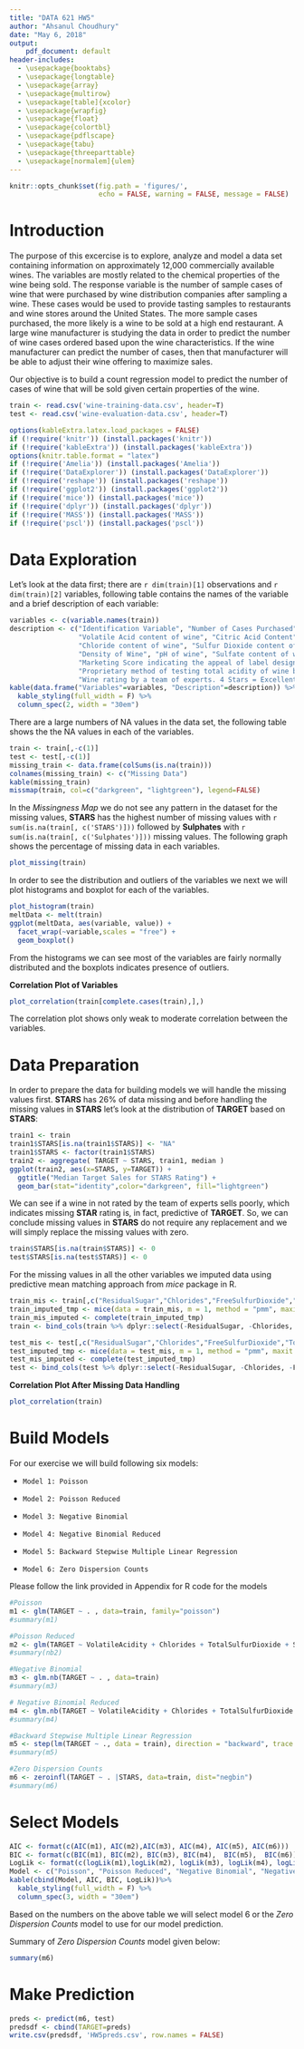 ---
title: "DATA 621 HW5"
author: "Ahsanul Choudhury"
date: "May 6, 2018"
output:
    pdf_document: default
header-includes:
  - \usepackage{booktabs}
  - \usepackage{longtable}
  - \usepackage{array}
  - \usepackage{multirow}
  - \usepackage[table]{xcolor}
  - \usepackage{wrapfig}
  - \usepackage{float}
  - \usepackage{colortbl}
  - \usepackage{pdflscape}
  - \usepackage{tabu}
  - \usepackage{threeparttable}
  - \usepackage[normalem]{ulem}
---
\newpage

```{r setup, include=FALSE}
knitr::opts_chunk$set(fig.path = 'figures/',
                      echo = FALSE, warning = FALSE, message = FALSE)
```

\tableofcontents
\newpage

# Introduction

The purpose of this excercise is to explore, analyze and model a data set containing information on approximately 12,000 commercially available wines. The variables are mostly related to the chemical properties of the wine being sold. The response variable is the number of sample cases of wine that were purchased by wine distribution companies after sampling a wine. These cases would be used to provide tasting samples to restaurants and wine stores around the United States. The more sample cases purchased, the more likely is a wine to be sold at a high end restaurant. A large wine manufacturer is studying the data in order to predict the number of wine cases ordered based upon the wine characteristics. If the wine manufacturer can predict the number of cases, then that manufacturer will be able to adjust their wine offering to maximize sales.

Our objective is to build a count regression model to predict the number of cases of wine that will be sold given certain properties of the wine.

```{r, message=F, warning=F, echo=FALSE}
train <- read.csv('wine-training-data.csv', header=T)
test <- read.csv('wine-evaluation-data.csv', header=T)

```

```{r, message=F, warning=F, echo=FALSE}
options(kableExtra.latex.load_packages = FALSE)
if (!require('knitr')) (install.packages('knitr'))
if (!require('kableExtra')) (install.packages('kableExtra'))
options(knitr.table.format = "latex")
if (!require('Amelia')) (install.packages('Amelia'))
if (!require('DataExplorer')) (install.packages('DataExplorer'))
if (!require('reshape')) (install.packages('reshape'))
if (!require('ggplot2')) (install.packages('ggplot2'))
if (!require('mice')) (install.packages('mice'))
if (!require('dplyr')) (install.packages('dplyr'))
if (!require('MASS')) (install.packages('MASS'))
if (!require('pscl')) (install.packages('pscl'))
```

# Data Exploration


Let's look at the data first; there are `r dim(train)[1]` observations and `r dim(train)[2]` variables, following table contains the names of the variable and a brief description of each variable:

```{r, message=F, warning=F, echo=FALSE}
variables <- c(variable.names(train))
description <- c("Identification Variable", "Number of Cases Purchased", "Fixed Acidity of Wine", 
                 "Volatile Acid content of wine", "Citric Acid Content", "Residual Sugar of wine",
                 "Chloride content of wine", "Sulfur Dioxide content of wine", "Total Sulfur Dioxide of Wine",
                 "Density of Wine", "pH of wine", "Sulfate content of wine", "Alcohol Content",
                 "Marketing Score indicating the appeal of label design for consumers. High numbers suggest customers like the label design. Negative numbers suggest customes don't like the design.",
                 "Proprietary method of testing total acidity of wine by using a weighted average",
                 "Wine rating by a team of experts. 4 Stars = Excellent, 1 Star = Poor")
kable(data.frame("Variables"=variables, "Description"=description)) %>%
  kable_styling(full_width = F) %>%
  column_spec(2, width = "30em")
```

There are a large numbers of NA values in the data set, the following table shows the the NA values in each of the variables.

```{r, message=F, warning=F, echo=FALSE}
train <- train[,-c(1)]
test <- test[,-c(1)]
missing_train <- data.frame(colSums(is.na(train)))
colnames(missing_train) <- c("Missing Data")
kable(missing_train)
missmap(train, col=c("darkgreen", "lightgreen"), legend=FALSE)
```

In the *Missingness Map* we do not see any pattern in the dataset for the missing values, **STARS** has the highest number of missing values with `r sum(is.na(train[, c('STARS')]))` followed by **Sulphates** with `r sum(is.na(train[, c('Sulphates')]))` missing values. The following graph shows the percentage of missing data in each variables.

```{r, message=F, warning=F, echo=FALSE}
plot_missing(train)
```

In order to see the distribution and outliers of the variables we next we will plot histograms and boxplot for each of the variables.

```{r, message=F, warning=F, echo=FALSE}
plot_histogram(train)
meltData <- melt(train)
ggplot(meltData, aes(variable, value)) + 
  facet_wrap(~variable,scales = "free") +
  geom_boxplot()
```

From the histograms we can see most of the variables are fairly normally distributed and the boxplots indicates presence of outliers.

**Correlation Plot of Variables**


```{r, message=F, warning=F, echo=FALSE}
plot_correlation(train[complete.cases(train),],)
```

The correlation plot shows only weak to moderate correlation between the variables.

# Data Preparation


In order to prepare the data for building models we will handle the missing values first. **STARS** has 26% of data missing and before handling the missing values in **STARS** let's look at the distribution of **TARGET** based on **STARS**:


```{r, message=F, warning=F, echo=FALSE}
train1 <- train
train1$STARS[is.na(train1$STARS)] <- "NA"
train1$STARS <- factor(train1$STARS)
train2 <- aggregate( TARGET ~ STARS, train1, median )
ggplot(train2, aes(x=STARS, y=TARGET)) +
  ggtitle("Median Target Sales for STARS Rating") +
  geom_bar(stat="identity",color="darkgreen", fill="lightgreen")
```

We can see if a wine in not rated by the team of experts sells poorly, which indicates missing **STAR** rating is, in fact, predictive of **TARGET**. So, we can conclude missing values in **STARS** do not require any replacement and we will simply replace the missing values with zero.

```{r, message=F, warning=F, echo=FALSE}
train$STARS[is.na(train$STARS)] <- 0
test$STARS[is.na(test$STARS)] <- 0
```

For the missing values in all the other variables we imputed data using predictive mean matching approach from *mice* package in R.

```{r, message=F, warning=F, echo=FALSE}
train_mis <- train[,c("ResidualSugar","Chlorides","FreeSulfurDioxide","TotalSulfurDioxide","pH","Sulphates", "Alcohol")]
train_imputed_tmp <- mice(data = train_mis, m = 1, method = "pmm", maxit = 50, seed = 500, print=FALSE)
train_mis_imputed <- complete(train_imputed_tmp)
train <- bind_cols(train %>% dplyr::select(-ResidualSugar, -Chlorides, -FreeSulfurDioxide, -TotalSulfurDioxide, -pH, -Sulphates, -Alcohol),train_mis_imputed)

test_mis <- test[,c("ResidualSugar","Chlorides","FreeSulfurDioxide","TotalSulfurDioxide","pH","Sulphates", "Alcohol")]
test_imputed_tmp <- mice(data = test_mis, m = 1, method = "pmm", maxit = 50, seed = 500, print=FALSE)
test_mis_imputed <- complete(test_imputed_tmp)
test <- bind_cols(test %>% dplyr::select(-ResidualSugar, -Chlorides, -FreeSulfurDioxide, -TotalSulfurDioxide, -pH, -Sulphates, -Alcohol),test_mis_imputed)
```


**Correlation Plot After Missing Data Handling**

```{r, message=F, warning=F, echo=FALSE}
plot_correlation(train)
```


# Build Models

For our exercise we will build following six models:

-	  Model 1: Poisson

-	  Model 2: Poisson Reduced

-	  Model 3: Negative Binomial

-	  Model 4: Negative Binomial Reduced

-	  Model 5: Backward Stepwise Multiple Linear Regression

-	  Model 6: Zero Dispersion Counts

Please follow the link provided in Appendix for R code for the models

```{r, message=F, warning=F, echo=FALSE}
#Poisson
m1 <- glm(TARGET ~ . , data=train, family="poisson")
#summary(m1)
```

```{r, message=F, warning=F, echo=FALSE}
#Poisson Reduced
m2 <- glm(TARGET ~ VolatileAcidity + Chlorides + TotalSulfurDioxide + Sulphates + Alcohol + LabelAppeal + AcidIndex + STARS, data=train, family="poisson")
#summary(nb2)
```

```{r, message=F, warning=F, echo=FALSE}
#Negative Binomial
m3 <- glm.nb(TARGET ~ . , data=train)
#summary(m3)
```

```{r, message=F, warning=F, echo=FALSE}
# Negative Binomial Reduced
m4 <- glm.nb(TARGET ~ VolatileAcidity + Chlorides + TotalSulfurDioxide + Sulphates + Alcohol + LabelAppeal + AcidIndex + STARS, data=train)
#summary(m4)
```

```{r, message=F, warning=F, echo=FALSE}
#Backward Stepwise Multiple Linear Regression
m5 <- step(lm(TARGET ~ ., data = train), direction = "backward", trace = FALSE)
#summary(m5)
```

```{r, message=F, warning=F, echo=FALSE}
#Zero Dispersion Counts
m6 <- zeroinfl(TARGET ~ . |STARS, data=train, dist="negbin")
#summary(m6)
```


# Select Models
```{r, message=F, warning=F, echo=FALSE}
AIC <- format(c(AIC(m1), AIC(m2),AIC(m3), AIC(m4), AIC(m5), AIC(m6)))
BIC <- format(c(BIC(m1), BIC(m2), BIC(m3), BIC(m4),  BIC(m5),  BIC(m6)))
LogLik <- format(c(logLik(m1),logLik(m2), logLik(m3), logLik(m4), logLik(m5),logLik(m6)))
Model <- c("Poisson", "Poisson Reduced", "Negative Binomial", "Negative Binomial Reduced", "Backward Stepwise Multiple Linear Regression", "Zero Dispersion Counts")
kable(cbind(Model, AIC, BIC, LogLik))%>%
  kable_styling(full_width = F) %>%
  column_spec(3, width = "30em") 

```

Based on the numbers on the above table we will select model 6 or the *Zero Dispersion Counts* model to use for our model prediction.

Summary of *Zero Dispersion Counts* model given below:

```{r, message=F, warning=F, echo=FALSE}
summary(m6)
```


# Make Prediction


```{r, message=F, warning=F, echo=FALSE}
preds <- predict(m6, test)
predsdf <- cbind(TARGET=preds)
write.csv(predsdf, 'HW5preds.csv', row.names = FALSE)
```




